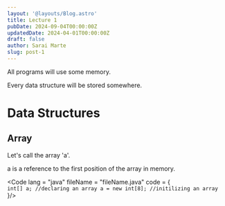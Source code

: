 ```yaml
---
layout: '@layouts/Blog.astro'
title: Lecture 1
pubDate: 2024-09-04T00:00:00Z 
updatedDate: 2024-04-01T00:00:00Z 
draft: false
author: Sarai Marte
slug: post-1
---
```



All programs will use some memory.

Every data structure will be stored somewhere. 

# Data Structures

## Array

Let's call the array 'a'.

a is a reference to the first position of the array in memory. 

<Code lang = "java" fileName = "fileName.java" 
code = {   
`int[] a; //declaring an array
a = new int[8]; //initilizing an array
`
}/>

